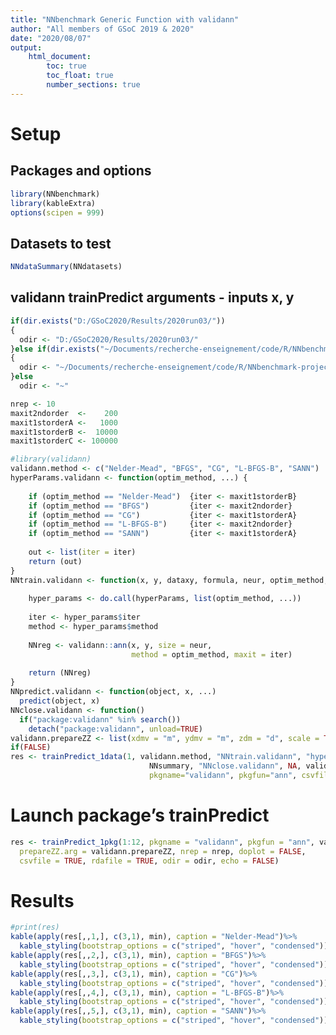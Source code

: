 ```yaml
---
title: "NNbenchmark Generic Function with validann"
author: "All members of GSoC 2019 & 2020"
date: "2020/08/07"
output:
    html_document:
        toc: true
        toc_float: true
        number_sections: true
---
```


# Setup 

## Packages and options
```r
library(NNbenchmark)
library(kableExtra)
options(scipen = 999)
```

## Datasets to test
```r
NNdataSummary(NNdatasets)
```


## validann trainPredict arguments - inputs x, y
```r
if(dir.exists("D:/GSoC2020/Results/2020run03/"))
{  
  odir <- "D:/GSoC2020/Results/2020run03/"
}else if(dir.exists("~/Documents/recherche-enseignement/code/R/NNbenchmark-project/NNtempresult/"))
{  
  odir <- "~/Documents/recherche-enseignement/code/R/NNbenchmark-project/NNtempresult/"
}else
  odir <- "~"

nrep <- 10
maxit2ndorder  <-    200
maxit1storderA <-   1000
maxit1storderB <-  10000
maxit1storderC <- 100000

#library(validann)
validann.method <- c("Nelder-Mead", "BFGS", "CG", "L-BFGS-B", "SANN")
hyperParams.validann <- function(optim_method, ...) {
    
    if (optim_method == "Nelder-Mead")  {iter <- maxit1storderB} 
    if (optim_method == "BFGS")         {iter <- maxit2ndorder}
    if (optim_method == "CG")           {iter <- maxit1storderA}
    if (optim_method == "L-BFGS-B")     {iter <- maxit2ndorder}
    if (optim_method == "SANN")         {iter <- maxit1storderA}
  
    out <- list(iter = iter)
    return (out)
}
NNtrain.validann <- function(x, y, dataxy, formula, neur, optim_method, hyperParams, NNfullformula, NNparam,...) {
    
    hyper_params <- do.call(hyperParams, list(optim_method, ...))
    
    iter <- hyper_params$iter
    method <- hyper_params$method
    
    NNreg <- validann::ann(x, y, size = neur, 
                           method = optim_method, maxit = iter)
    
    return (NNreg)
}
NNpredict.validann <- function(object, x, ...)
  predict(object, x)
NNclose.validann <- function()
  if("package:validann" %in% search())
    detach("package:validann", unload=TRUE)
validann.prepareZZ <- list(xdmv = "m", ydmv = "m", zdm = "d", scale = TRUE)
if(FALSE)
res <- trainPredict_1data(1, validann.method, "NNtrain.validann", "hyperParams.validann", "NNpredict.validann", 
                               NNsummary, "NNclose.validann", NA, validann.prepareZZ, nrep=5, echo=TRUE, doplot=FALSE,
                               pkgname="validann", pkgfun="ann", csvfile=TRUE, rdafile=TRUE, odir=odir)
```


# Launch package's trainPredict

```r
res <- trainPredict_1pkg(1:12, pkgname = "validann", pkgfun = "ann", validann.method,
  prepareZZ.arg = validann.prepareZZ, nrep = nrep, doplot = FALSE,
  csvfile = TRUE, rdafile = TRUE, odir = odir, echo = FALSE)
```

# Results

```r
#print(res)
kable(apply(res[,,1,], c(3,1), min), caption = "Nelder-Mead")%>%
  kable_styling(bootstrap_options = c("striped", "hover", "condensed"))
kable(apply(res[,,2,], c(3,1), min), caption = "BFGS")%>%
  kable_styling(bootstrap_options = c("striped", "hover", "condensed"))
kable(apply(res[,,3,], c(3,1), min), caption = "CG")%>%
  kable_styling(bootstrap_options = c("striped", "hover", "condensed"))
kable(apply(res[,,4,], c(3,1), min), caption = "L-BFGS-B")%>%
  kable_styling(bootstrap_options = c("striped", "hover", "condensed"))
kable(apply(res[,,5,], c(3,1), min), caption = "SANN")%>%
  kable_styling(bootstrap_options = c("striped", "hover", "condensed"))
```

